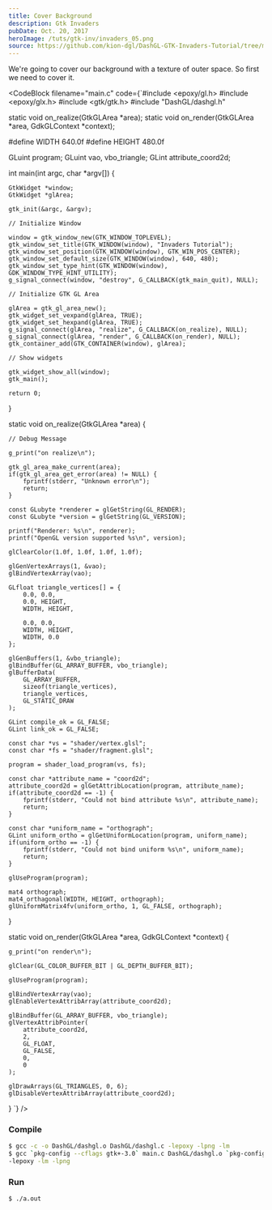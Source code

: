 ```yaml
---
title: Cover Background
description: Gtk Invaders
pubDate: Oct. 20, 2017
heroImage: /tuts/gtk-inv/invaders_05.png
source: https://github.com/kion-dgl/DashGL-GTK-Invaders-Tutorial/tree/master/05_Draw_Background
---
```



 We're going to cover our background with a texture of outer space. So first we need to cover it. 

 <CodeBlock
    filename="main.c"
    code={`#include <epoxy/gl.h>
#include <epoxy/glx.h>
#include <gtk/gtk.h>
#include "DashGL/dashgl.h"

static void on_realize(GtkGLArea *area);
static void on_render(GtkGLArea *area, GdkGLContext *context);

#define WIDTH 640.0f
#define HEIGHT 480.0f

GLuint program;
GLuint vao, vbo_triangle;
GLint attribute_coord2d;

int main(int argc, char *argv[]) {

	GtkWidget *window;
	GtkWidget *glArea;

	gtk_init(&argc, &argv);

	// Initialize Window

	window = gtk_window_new(GTK_WINDOW_TOPLEVEL);
	gtk_window_set_title(GTK_WINDOW(window), "Invaders Tutorial");
	gtk_window_set_position(GTK_WINDOW(window), GTK_WIN_POS_CENTER);
	gtk_window_set_default_size(GTK_WINDOW(window), 640, 480);
	gtk_window_set_type_hint(GTK_WINDOW(window), GDK_WINDOW_TYPE_HINT_UTILITY);
	g_signal_connect(window, "destroy", G_CALLBACK(gtk_main_quit), NULL);

	// Initialize GTK GL Area

	glArea = gtk_gl_area_new();
	gtk_widget_set_vexpand(glArea, TRUE);
	gtk_widget_set_hexpand(glArea, TRUE);
	g_signal_connect(glArea, "realize", G_CALLBACK(on_realize), NULL);
	g_signal_connect(glArea, "render", G_CALLBACK(on_render), NULL);
	gtk_container_add(GTK_CONTAINER(window), glArea);

	// Show widgets

	gtk_widget_show_all(window);
	gtk_main();

	return 0;

}

static void on_realize(GtkGLArea *area) {

	// Debug Message

	g_print("on realize\n");

	gtk_gl_area_make_current(area);
	if(gtk_gl_area_get_error(area) != NULL) {
		fprintf(stderr, "Unknown error\n");
		return;
	}

	const GLubyte *renderer = glGetString(GL_RENDER);
	const GLubyte *version = glGetString(GL_VERSION);

	printf("Renderer: %s\n", renderer);
	printf("OpenGL version supported %s\n", version);

	glClearColor(1.0f, 1.0f, 1.0f, 1.0f);

	glGenVertexArrays(1, &vao);
	glBindVertexArray(vao);

	GLfloat triangle_vertices[] = {
		0.0, 0.0,
		0.0, HEIGHT,
		WIDTH, HEIGHT,

		0.0, 0.0,
		WIDTH, HEIGHT,
		WIDTH, 0.0
	};
	
	glGenBuffers(1, &vbo_triangle);
	glBindBuffer(GL_ARRAY_BUFFER, vbo_triangle);
	glBufferData(
		GL_ARRAY_BUFFER,
		sizeof(triangle_vertices),
		triangle_vertices,
		GL_STATIC_DRAW
	);
	
	GLint compile_ok = GL_FALSE;
	GLint link_ok = GL_FALSE;

	const char *vs = "shader/vertex.glsl";
	const char *fs = "shader/fragment.glsl";

	program = shader_load_program(vs, fs);

	const char *attribute_name = "coord2d";
	attribute_coord2d = glGetAttribLocation(program, attribute_name);
	if(attribute_coord2d == -1) {
		fprintf(stderr, "Could not bind attribute %s\n", attribute_name);
		return;
	}

	const char *uniform_name = "orthograph";
	GLint uniform_ortho = glGetUniformLocation(program, uniform_name);
	if(uniform_ortho == -1) {
		fprintf(stderr, "Could not bind uniform %s\n", uniform_name);
		return;
	}

	glUseProgram(program);

	mat4 orthograph;
	mat4_orthagonal(WIDTH, HEIGHT, orthograph);
	glUniformMatrix4fv(uniform_ortho, 1, GL_FALSE, orthograph);

}

static void on_render(GtkGLArea *area, GdkGLContext *context) {

	g_print("on render\n");

	glClear(GL_COLOR_BUFFER_BIT | GL_DEPTH_BUFFER_BIT);

	glUseProgram(program);

	glBindVertexArray(vao);
	glEnableVertexAttribArray(attribute_coord2d);

	glBindBuffer(GL_ARRAY_BUFFER, vbo_triangle);
	glVertexAttribPointer(
		attribute_coord2d,
		2,
		GL_FLOAT,
		GL_FALSE,
		0,
		0
	);

	glDrawArrays(GL_TRIANGLES, 0, 6);
	glDisableVertexAttribArray(attribute_coord2d);

}
`}
/>

### Compile

```bash
$ gcc -c -o DashGL/dashgl.o DashGL/dashgl.c -lepoxy -lpng -lm
$ gcc `pkg-config --cflags gtk+-3.0` main.c DashGL/dashgl.o `pkg-config --libs gtk+-3.0` \
-lepoxy -lm -lpng
```

### Run

```bash
$ ./a.out
```